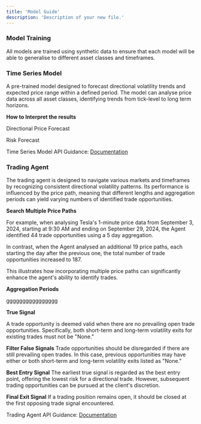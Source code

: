 ```yaml
---
title: 'Model Guide'
description: 'Description of your new file.'
---
```


### Model Training 
All models are trained using synthetic data to ensure that each model will be able to generalise to different asset classes and timeframes.

### Time Series Model 

A pre-trained model designed to forecast directional volatility trends and expected price range within a defined period. The model can analyse price data across all asset classes, identifying trends from tick-level to long term horizons. 

**How to Interpret the results** 

Directional Price Forecast 

Risk Forecast 




Time Series Model API Guidance: [Documentation](https://docs.sumtyme.ai/ts-model)





### Trading Agent

The trading agent is designed to navigate various markets and timeframes by recognizing consistent directional volatility patterns. Its performance is influenced by the price path, meaning that different lengths and aggregation periods can yield varying numbers of identified trade opportunities.

**Search Multiple Price Paths**

For example, when analysing Tesla's 1-minute price data from September 3, 2024, starting at 9:30 AM and ending on September 29, 2024, the Agent identified 44 trade opportunities using a 5 day aggregation.

In contrast, when the Agent analysed an additional 19 price paths, each starting the day after the previous one, the total number of trade opportunities increased to 187.

This illustrates how incorporating multiple price paths can significantly enhance the agent's ability to identify trades.

**Aggregation Periods**

gggggggggggggggg


**True Signal**

A trade opportunity is deemed valid when there are no prevailing open trade opportunities. Specifically, both short-term and long-term volatility exits for existing trades must not be "None."

**Filter False Signals**
Trade opportunities should be disregarded if there are still prevailing open trades. In this case, previous opportunities may have either or both short-term and long-term volatility exits listed as "None."

**Best Entry Signal**
The earliest true signal is regarded as the best entry point, offering the lowest risk for a directional trade. However, subsequent trading opportunities can be pursued at the client's discretion.

**Final Exit Signal**
If a trading position remains open, it should be closed at the first opposing trade signal encountered.




Trading Agent API Guidance: [Documentation](https://docs.sumtyme.ai/ts-model)